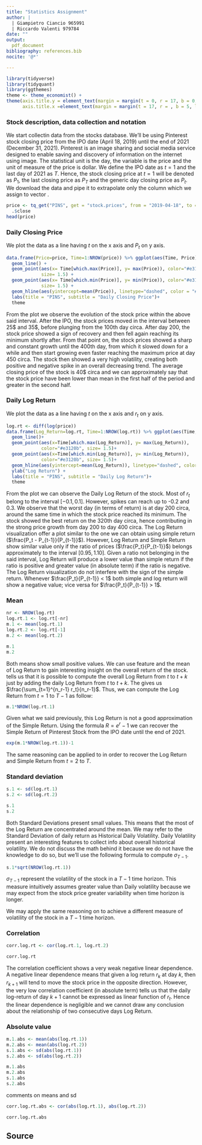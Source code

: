 ```yaml
---
title: "Statistics Assignment"
author: |
  | Giampietro Ciancio 965991 
  | Riccardo Valenti 979784        
date: ""
output: 
  pdf_document
bibliography: references.bib
nocite: '@*'

---
```


```r
library(tidyverse)
library(tidyquant)
library(ggthemes)
theme <- theme_economist() + 
theme(axis.title.y = element_text(margin = margin(t = 0, r = 17, b = 0, l = 5)), 
      axis.title.x =element_text(margin = margin(t = 17, r = , b = 5, l = 0)))
```

### Stock description, data collection and notation
We start collectin data from the \texttt{tidyquant} stocks database. We'll be using Pinterest stock closing price from the IPO date (April 18, 2019) until the end of 2021 (December 31, 2021). Pinterest is an image sharing and social media service designed to enable saving and discovery of information on the internet using image. 
The statistical unit is the day, the variable is the price and the unit of measure of the price is dollar.
We define the IPO date as $t=1$ and the last day of 2021 as $T$. Hence, the stock closing price at $t=1$ will be denoted as $P_1$, the last closing price as $P_T$ and the generic day closing price as $P_t$.
We download the data and pipe it to extrapolate only the \texttt{close} column which we assign to vector \texttt{price}.



```r
price <- tq_get("PINS", get = "stock.prices", from = "2019-04-18", to = "2021-12-31") %>% 
  .$close
head(price)
```

### Daily Closing Price
We plot the data as a line having $t$ on the x axis and $P_t$ on y axis. 

```r
data.frame(Price=price, Time=1:NROW(price)) %>% ggplot(aes(Time, Price)) +
  geom_line() + 
  geom_point(aes(x= Time[which.max(Price)], y= max(Price)), color="#e3120b",
             size= 1.5) +
  geom_point(aes(x= Time[which.min(Price)], y= min(Price)), color="#e3120b",
             size= 1.5) +
  geom_hline(aes(yintercept=mean(Price)), linetype="dashed", color = "#e3120b") + 
  labs(title = "PINS", subtitle = "Daily Closing Price")+
  theme
```

From the plot we observe the evolution of the stock price within the above said interval. After the IPO, the stock prices moved in the interval between 25\$ and 35\$, before plunging from the 100th day circa. After day 200, the stock price showed a sign of recovery and then fell again reaching its minimum shortly after. From that point on, the stock prices showed a sharp and constant growth until the 400th day, from which it slowed down for a while and then start growing even faster reaching the maximum price at day 450 circa. The stock then showed a very high volatility, creating both positive and negative spike in an overall decreasing trend. 
The average closing price of the stock is 40\$ circa and we can approximately say that the stock price have been lower than mean in the first half of the period and greater in the second half.

### Daily Log Return
We plot the data as a line having $t$ on the x axis and $r_t$ on y axis. 

```r
log.rt <- diff(log(price))
data.frame(Log_Return=log.rt, Time=1:NROW(log.rt)) %>% ggplot(aes(Time, Log_Return))+ 
  geom_line()+ 
  geom_point(aes(x=Time[which.max(Log_Return)], y= max(Log_Return)), 
             color="#e3120b", size= 1.5)+
  geom_point(aes(x=Time[which.min(Log_Return)], y= min(Log_Return)), 
             color="#e3120b", size= 1.5)+ 
  geom_hline(aes(yintercept=mean(Log_Return)), linetype="dashed", color = "#e3120b")+
  ylab("Log Return") +
  labs(title = "PINS", subtitle = "Daily Log Return")+
  theme


```

From the plot we can observe the Daily Log Return of the stock. Most of $r_t$ belong to the interval $[-0.1, 0.1]$. However, spikes can reach up to -0.2 and 0.3. We observe that the worst day (in terms of return) is at day 200 circa, around the same time in which the stock price reached its minimum. The stock showed the best return on the 320th day circa, hence contributing in the strong price growth from day 200 to day 400 circa. 
The Log Return visualization offer a plot similar to the one we can obtain using simple return ($\frac{P_t - P_{t-1}}{P_{t-1}}$). However, Log Return and Simple Return show similar value only if the ratio of prices ($\frac{P_t}{P_{t-1}}$) belongs approximately to the interval $[0.95, 1.10]$. Given a ratio not belonging in the said interval, Log Return will produce a lower value than simple return if the ratio is positive and greater value (in absolute term) if the ratio is negative. 
The Log Return visualization do not interfere with the sign of the simple return. Whenever $\frac{P_t}{P_{t-1}} < 1$ both simple and log return will show a negative value; vice versa for  $\frac{P_t}{P_{t-1}} > 1$.


### Mean

```r
nr <- NROW(log.rt)
log.rt.1 <- log.rt[-nr]
m.1 <- mean(log.rt.1)
log.rt.2 <- log.rt[-1]
m.2 <- mean(log.rt.2)
```
```r
m.1
m.2
```
Both means show small positive values. We can use \textit{Time Additivity} feature and the mean of Log Return to gain interesting insight on the overall return of the stock. \textit{Time Additivity} tells us that it is possible to compute the overall Log Return from $t$ to $t+k$ just by adding the daily Log Return from $t$ to $t+k$. The \texttt{m.1} gives us $\frac{\sum_{t=1}^{n_r-1} r_t}{n_r-1}$. Thus, we can compute the Log Return from $t=1$ to $T-1$ as follow:
```r
m.1*NROW(log.rt.1)

```
Given what we said previously, this Log Return is not a good approximation of the Simple Return. Using the formula $R=e^{r}-1$ we can recover the Simple Return of Pinterest Stock from the IPO date until the end of 2021.
```r
exp(m.1*NROW(log.rt.1))-1
```
The same reasoning can be applied to \texttt{m.2} in order to recover the Log Return and Simple Return from $t=2$ to $T$.

### Standard deviation
```r
s.1 <- sd(log.rt.1)
s.2 <- sd(log.rt.2)

```
```r
s.1
s.2

```
Both Standard Deviations present small values. This means that the most of the Log Return are concentrated around the mean. We may refer to the Standard Deviation of daily return as Historical Daily Volatility. Daily Volatility present an interesting features to collect info about overall historical volatility. We do not discuss the math behind it because we do not have the knowledge to do so, but we'll use the following formula to compute $\sigma_{T-1}$.
```r
s.1*sqrt(NROW(log.rt.1))

```
$\sigma_{T-1}$ represent the volatility of the stock in a $T-1$ time horizon. This measure intuitively assumes greater value than Daily volatility because we may expect from the stock price greater variability when time horizon is longer.

We may apply the same reasoning on \texttt{m.2} to achieve a different measure of volatility of the stock in a $T-1$ time horizon.


### Correlation

```r
corr.log.rt <- cor(log.rt.1, log.rt.2)
```
```r
corr.log.rt
```

The correlation coefficient shows a very weak negative linear dependence. A negative linear dependence means that given a log return $r_k$ at day $k$, then $r_{k+1}$ will tend to move the stock price in the opposite direction. However, the very low correlation coefficient (in absolute term) tells us that the daily log-return of day $k+1$ cannot be expressed as linear function of $r_t$. Hence the linear dependence is negligible and we cannot draw any conclusion about the relationship of two consecutive days Log Return.

### Absolute value
```r
m.1.abs <- mean(abs(log.rt.1))
m.2.abs <- mean(abs(log.rt.2))
s.1.abs <- sd(abs(log.rt.1))
s.2.abs <- sd(abs(log.rt.2))

```
```r
m.1.abs 
m.2.abs 
s.1.abs 
s.2.abs 
```
comments on means and sd
```r
corr.log.rt.abs <- cor(abs(log.rt.1), abs(log.rt.2))
```


```r
corr.log.rt.abs
```


## Source

<div id="refs"></div>
